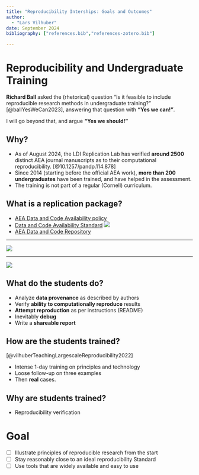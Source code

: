 ```yaml
---
title: "Reproducibility Interships: Goals and Outcomes"
author: 
  - "Lars Vilhuber"
date: September 2024
bibliography: ["references.bib","references-zotero.bib"]

---
```


# Reproducibility and Undergraduate Training

**Richard Ball** asked the (rhetorical) question "Is it feasible to include reproducible research methods in undergraduate training?"  [@ballYesWeCan2023], answering that question with **"Yes we can!"**. 

I will go beyond that, and argue **"Yes we should!"**

## Why?

- As of August 2024, the LDI Replication Lab has verified **around 2500** distinct AEA journal manuscripts as to their computational reproducibility. [@10.1257/pandp.114.878]
- Since 2014 (starting before the official AEA work), **more than 200 undergraduates** have been trained, and have helped in the assessment.
- The training is not part of a regular (Cornell) curriculum.

## What is a replication package?

- [AEA Data and Code Availability policy](https://www.aeaweb.org/journals/data/data-code-policy)
- [Data and Code Availability Standard](https://datacodestandard.org/) ![](https://datacodestandard.org/assets/img/DCAS-1.0.png) 
- [AEA Data and Code Repository](https://www.openicpsr.org/openicpsr/search/aea/studies)

---

![](images/aea-repo-example.png)

---

![](images/aea-dcap-top.png)

## What do the students do?

- Analyze **data provenance** as described by authors
- Verify **ability to computationally reproduce** results
- **Attempt reproduction** as per instructions (README)
- Inevitably **debug**
- Write a **shareable report**


## How are the students trained?

::: {.multicolumn}
:::: {.col}

[@vilhuberTeachingLargescaleReproducibility2022]

- Intense 1-day training on principles and technology
- Loose follow-up on three examples
- Then **real** cases.



::::
:::: {.col}


::::
:::
## Why are students trained?

- Reproducibility verification

# Goal

- [ ] Illustrate principles of reproducible research from the start
- [ ] Stay reasonably close to an ideal reproducibility Standard
- [ ] Use tools that are widely available and easy to use
